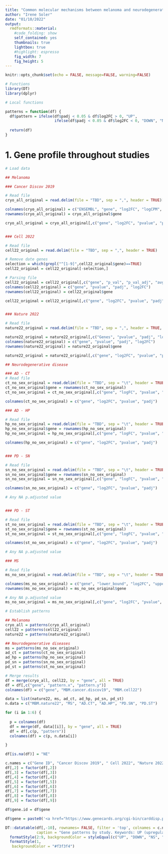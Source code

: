 ```yaml
---
title: "Common molecular mechanisms between melanoma and neurodegenerative diseases"
author: "Irene Soler"
date: "01/10/2022"
output:
  rmdformats::material:
    #code_folding: show
    self_contained: yes
    thumbnails: true
    lightbox: true
    #highlight: espresso
    fig_width: 7
    fig_height: 5
---
```


<style>
body {
text-align: justify}
</style>

```r
knitr::opts_chunk$set(echo = FALSE, message=FALSE, warning=FALSE)
```

```r
# Functions
library(DT)
library(dplyr)

# Local functions

patterns = function(df) {
  df$pattern = ifelse(df$padj < 0.05 & df$log2FC > 0, "UP",
                      ifelse(df$padj < 0.05 & df$log2FC < 0, "DOWN", "NS"))
  
  return(df)
}
```

# 1. Gene profile throughout studies

```r
# Load data

## Melanoma

### Cancer Discov 2019

# Read file
cryo_all_original = read.delim(file = "TBD", sep = ",", header = TRUE)[,-1]

colnames(cryo_all_original) = c("ENSEMBL", "gene", "log2FC", "logCPM", "LR", "pvalue", "padj")
rownames(cryo_all_original) = cryo_all_original$gene

cryo_all_original = cryo_all_original[,c("gene", "log2FC", "pvalue", "padj")]


### Cell 2022

# Read file
cell22_original = read.delim(file = "TBD", sep = ",", header = TRUE)

# Remove date genes
selection = which(grepl("^[1-9]",cell22_original$gene)==TRUE)
cell22_original = cell22_original[-selection,]

# Parsing file
cell22_original = cell22_original[,c("gene", "p_val", "p_val_adj", "avg_log2FC")]
colnames(cell22_original) = c("gene", "pvalue", "padj", "log2FC")
rownames(cell22_original) = cell22_original$gene

cell22_original = cell22_original[,c("gene", "log2FC", "pvalue", "padj")]


### Nature 2022

# Read file
nature22_original = read.delim(file = "TBD", sep = ",", header = TRUE, quote = "'")

nature22_original = nature22_original[,c("Genes", "pvalue", "padj", "log2FoldChange")]
colnames(nature22_original) = c("gene", "pvalue", "padj", "log2FC")
rownames(nature22_original) = nature22_original$gene

nature22_original = nature22_original[,c("gene", "log2FC", "pvalue", "padj")]
```

```r
## Neurodegenerative disease

### AD - CT
# Read file
ct_no_sex_original = read.delim(file = "TBD", sep = "\t", header = TRUE)
ct_no_sex_original$gene = rownames(ct_no_sex_original)
ct_no_sex_original = ct_no_sex_original[,c("gene", "logFC", "pvalue", "p.adjust.fdr")]

colnames(ct_no_sex_original) = c("gene", "log2FC", "pvalue", "padj")

### AD - HP

# Read file
hp_no_sex_original = read.delim(file = "TBD", sep = "\t", header = TRUE)
hp_no_sex_original$gene = rownames(hp_no_sex_original)
hp_no_sex_original = hp_no_sex_original[,c("gene", "logFC", "pvalue", "p.adjust.fdr")]

colnames(hp_no_sex_original) = c("gene", "log2FC", "pvalue", "padj")


### PD - SN

# Read file
sn_no_sex_original = read.delim(file = "TBD", sep = "\t", header = TRUE)
sn_no_sex_original$gene = rownames(sn_no_sex_original)
sn_no_sex_original = sn_no_sex_original[,c("gene", "logFC", "pvalue", "p.adjust.fdr")]

colnames(sn_no_sex_original) = c("gene", "log2FC", "pvalue", "padj")

# Any NA p.adjusted value


### PD - ST

# Read file
st_no_sex_original = read.delim(file = "TBD", sep = "\t", header = TRUE)
st_no_sex_original$gene = rownames(st_no_sex_original)
st_no_sex_original = st_no_sex_original[,c("gene", "logFC", "pvalue", "p.adjust.fdr")]

colnames(st_no_sex_original) = c("gene", "log2FC", "pvalue", "padj")

# Any NA p.adjusted value

### MS

# Read file
ms_no_sex_original = read.delim(file = "TBD", sep = "\t", header = TRUE)[, c(1:5, 12, 15)]

colnames(ms_no_sex_original) = c("gene", "lower_bound", "log2FC", "upper_bound", "pvalue", "padj", "n_studies")
rownames(ms_no_sex_original) = ms_no_sex_original$gene

# Any NA p.adjusted value
ms_no_sex_original = ms_no_sex_original[,c("gene", "log2FC", "pvalue", "padj")]
```

```r
# Establish patterns

## Melanoma
cryo_all = patterns(cryo_all_original)
cell22 = patterns(cell22_original)
nature22 = patterns(nature22_original)

## Neurodegenerative diseases
ms = patterns(ms_no_sex_original)
ad_ct = patterns(ct_no_sex_original)
ad_hp = patterns(hp_no_sex_original)
pd_sn = patterns(sn_no_sex_original)
pd_st = patterns(st_no_sex_original)
```

```r
# Merge results
df = merge(cryo_all, cell22, by = "gene", all = TRUE)
df = df[,c("gene", "pattern.x", "pattern.y")]
colnames(df) = c("gene", "MBM.cancer.discov19", "MBM.cell22")

data = list(nature22, ms, ad_ct, ad_hp, pd_sn, pd_st)
n.data = c("MBM.nature22", "MS", "AD.CT", "AD.HP", "PD.SN", "PD.ST")

for (i in 1:6) {
 
  p = colnames(df)
  df = merge(df, data[[i]], by = "gene", all = TRUE)
  df = df[,c(p, "pattern")]
  colnames(df) = c(p, n.data[i])

}

df[is.na(df)] = "NE"
```

```r
c.names = c("Gene ID", "Cancer Discov 2019", " Cell 2022", "Nature 2022", "MS", "AD - CT", "AD - HP", "PD - SN", "PD - ST")
df[,2] = factor(df[,2])
df[,3] = factor(df[,3])
df[,4] = factor(df[,4])
df[,5] = factor(df[,5])
df[,6] = factor(df[,6])
df[,7] = factor(df[,7])
df[,8] = factor(df[,8])
df[,9] = factor(df[,9])

df$gene.id = df$gene

df$gene = paste0('<a href="https://www.genecards.org/cgi-bin/carddisp.pl?gene=', df$gene, '">', df$gene, '</a>')

DT::datatable(df[,-10], rownames= FALSE, filter = 'top', colnames = c.names, escape = FALSE,
              caption = "Gene patterns by study. Keywords: UP (upregulated), DOWN (downregulated), NS (not significant), NE (not evaluated)",  options = list(columnDefs = list(list(className = 'dt-center', targets = 1:8, width = "12%")))) %>% 
  formatStyle(2:9, backgroundColor = styleEqual(c("UP", "DOWN", "NS", "NE"), c("#bde0fe", "#cdb4db", "#fffae5", "white")))  %>%
  formatStyle(1, 
   backgroundColor = "#f3f3f4")
  
```

